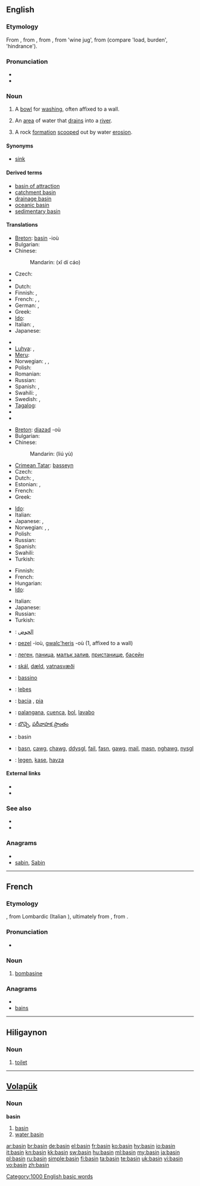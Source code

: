 ==English==

===Etymology===
From {{etyl|enm}} {{term|basin|lang=enm}}, from {{etyl|fro}} {{term|bacin}}, from {{etyl|ML.}} {{term|baccinum}}, from {{etyl|LL.}} {{term|bacca}} 'wine jug', from {{etyl|cel-gau}} (compare {{etyl|cy|-}} {{term|baich}} 'load, burden', {{etyl|ga|-}} {{term|bac}} 'hindrance').

===Pronunciation===
* {{audio|en-us-basin.ogg|Audio (US)}}
* {{rhymes|eɪsən}}

===Noun===
{{en-noun}}

# A [[bowl]] for [[washing]], often affixed to a wall.
# {{geography}} An [[area]] of water that [[drain]]s into a [[river]].
# {{geography}} A rock [[formation]] [[scoop]]ed out by water [[erosion]].

====Synonyms====
* {{sense|bowl}} [[sink]]

====Derived terms====
* [[basin of attraction]]
* [[catchment basin]]
* [[drainage basin]]
* [[oceanic basin]]
* [[sedimentary basin]]

====Translations====
{{trans-top|bowl for washing, often affixed to a wall}}
* [[Breton]]: [[#Breton|basin]] {{f}} -ioù
* Bulgarian: {{t|bg|умивалник}}
* Chinese:
*: Mandarin: {{zh-ts|洗滌槽|洗涤槽}} (xǐ dí cáo)
* Czech: {{t-|cs|umyvadlo|n}}
* {{trreq|Danish}}
* Dutch: {{t+|nl|bassin|n}}
* Finnish: {{t+|fi|amme}}, {{t-|fi|pesuallas}}
* French: {{t+|fr|cuvette|f}}, {{t+|fr|bassine|f}}, {{t+|fr|lavabo|m}}
* German: {{t+|de|Becken|n}},  {{t-|de|Waschbecken|n}}
* Greek: {{t+|el|νιπτήρας|m}}
* [[Ido]]: {{t+|io|baseno|xs=Ido}}
* Italian: {{t+|it|lavandino|m}},  {{t-|it|lavabo|m}}
* Japanese: {{t-|ja|たらい|tr=tarai}}
{{trans-mid}}
* {{trreq|Korean}}
* [[Luhya]]: {{tø|luy|ekarai}},  {{tø|luy|ebeseni}}
* [[Meru]]: {{tø|mer|karai}}
* Norwegian: {{t-|no|servant|m}}, {{t|no|vaskekum|m}}, {{t|no|balje|m}}
* Polish: {{t+|pl|umywalka|f}}
* Romanian: {{t|ro|chiuvetă|f}}
* Russian: {{t+|ru|таз}}
* Spanish: {{t-|es|pileta|f}}, {{t+|es|lavamanos|m}}
* Swahili: {{t+|sw|karai|xs=Swahili}},  {{t+|sw|beseni|xs=Swahili}}
* Swedish: {{t|sv|tvättfat|n}}, {{t+|sv|handfat|n}}
* [[Tagalog]]: {{t|tl|palanggana|n|xs=Tagalog}}
* {{trreq|Ukrainian}}
* {{trreq|Vietnamese}}
{{trans-bottom}}

{{trans-top|area of water that drains into a river}}
* [[Breton]]: [[diazad]] {{m}} -où
* Bulgarian: {{t|bg|басейн}}
* Chinese:
*: Mandarin: {{zh-ts|流域|流域}} (liú yù)
* [[Crimean Tatar]]: [[basseyn]]
* Czech: {{t|cs|povodí|n}}
* Dutch: {{t+|nl|stroomgebied|n}}, {{t+|nl|bekken|n}}
* Estonian: {{t|et|valgla}},  {{t|et|valgala}}
* French: {{t+|fr|bassin|m}}
* Greek: {{t+|el|λεκάνη απορροής|f}}
{{trans-mid}}
* [[Ido]]: {{t+|io|baseno|xs=Ido}}
* Italian: {{t+|it|bacino|m}}
* Japanese: {{t|ja|盆地|tr=bonchi}}, {{t|ja|流域|tr=ryūiki}}
* Norwegian: {{t+|no|vann|n}}, {{t+|no|innsjø|n}}, {{t|no|basseng|n}}
* Polish: {{t+|pl|basen|m}}
* Russian: {{t+|ru|бассейн}}
* Spanish: {{t-|es|cuenca|f}}
* Swahili: {{t+|sw|beseni|xs=Swahili}}
* Turkish: {{t+|tr|havza}}
{{trans-bottom}}

{{trans-top|rock formation scooped out by water erosion}}
* Finnish: {{t+|fi|syvänne}}
* French: {{t+|fr|bassin|m}}
* Hungarian: {{t+|hu|medence}}
* [[Ido]]: {{t+|io|baseno|xs=Ido}}
{{trans-mid}}
* Italian: {{t-|it|conca}}
* Japanese: {{t|ja|入り江|tr=irie}}
* Russian: {{t+|ru|бассейн}}
* Turkish: {{t+|tr|koy}}
{{trans-bottom}}

{{checktrans-top}}
* {{ttbc|Arabic}}: [[الحوض]]
* {{ttbc|Breton}}: [[pezel]] {{f}} -ioù, [[gwalc'heris]] {{m}} -où (1, affixed to a wall)
* {{ttbc|Bulgarian}}: [[леген]], [[паница]], [[малък залив]], [[пристанище]], [[басейн]]
* {{ttbc|Icelandic}}: [[skál]], [[dæld]], [[vatnasvæði]]
* {{ttbc|Interlingua}}: [[bassino]]
{{trans-mid}}
* {{ttbc|Latin}}: [[lebes]]
* {{ttbc|Portuguese}}: [[bacia]] {{f}}, [[pia]] {{f}}
* {{ttbc|Spanish}}: [[palangana]], [[cuenca]], [[bol]], [[lavabo]]
* {{ttbc|Telugu}}: [[బొచ్చె]], [[పరీవాహక ప్రాంతం]]
* {{ttbc|Volapük}}: basin
* {{ttbc|Welsh}}: [[basn]], [[cawg]], [[chawg]], [[ddysgl]], [[fail]], [[fasn]], [[gawg]], [[mail]], [[masn]], [[nghawg]], [[nysgl]]
* {{ttbc|Turkish}}: [[legen]], [[kase]], [[havza]]
{{trans-bottom}}

====External links====
* {{R:Webster 1913}}
* {{R:Century 1911}}

===See also===
* {{pedialite}}
* {{Wikisource1911Enc Citation|Basin}}

===Anagrams===
* {{alphagram|abins}}
* [[sabin#English|sabin]], [[Sabin#English|Sabin]]

[[Category:1000 English basic words]]

----

==French==

===Etymology===
{{etyl|fro|fr}} {{term|bombasin}}, from Lombardic {{term|bombasina}} (Italian {{term|bambagino}}), ultimately from {{etyl|ML.|fr}} {{term|bambax}}, from {{etyl|grc|fr}} {{term|πάμϐαξ||cotton|lang=grc}}.

===Pronunciation===
* {{IPA|/bazε̃/|lang=fr}}

===Noun===
{{fr-noun|m}}

# {{context|textiles|historical}} [[bombasine]]

===Anagrams===
* {{alphagram|abins}}
* [[bains#French|bains]]

----

==Hiligaynon==

===Noun===
{{hil-noun|basín}}

# [[toilet]]

----

==[[Volapük]]==

===Noun===
'''basin'''

# [[basin]]
# [[water basin]]

[[ar:basin]]
[[br:basin]]
[[de:basin]]
[[el:basin]]
[[fr:basin]]
[[ko:basin]]
[[hy:basin]]
[[io:basin]]
[[it:basin]]
[[kn:basin]]
[[kk:basin]]
[[sw:basin]]
[[hu:basin]]
[[ml:basin]]
[[my:basin]]
[[ja:basin]]
[[pl:basin]]
[[ru:basin]]
[[simple:basin]]
[[fi:basin]]
[[ta:basin]]
[[te:basin]]
[[uk:basin]]
[[vi:basin]]
[[vo:basin]]
[[zh:basin]]